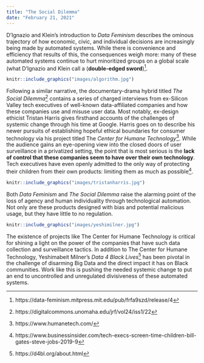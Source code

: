 ```yaml
---
title: "The Social Dilemma"
date: "February 21, 2021"
---
```


D’Ignazio and Klein's introduction to *Data Feminism* describes the ominous trajectory of how economic, civic, and individual decisions are increasingly being made by automated systems. While there is convenience and efficiency that results of this, the consequences weigh more: many of these automated systems continue to hurt minoritized groups on a global scale (what D'Ignazio and Klein call a (**double-edged sword**)^[https://data-feminism.mitpress.mit.edu/pub/frfa9szd/release/4].  

```r
knitr::include_graphics("images/algorithm.jpg")
```

Following a similar narrative, the documentary-drama hybrid titled *The Social Dilemma*^[https://digitalcommons.unomaha.edu/jrf/vol24/iss1/22] contains a series of charged interviews from ex-Silicon Valley tech executives of well-known data-affiliated companies and how these companies use and misuse user data. Most notably, ex-design ethicist Tristan Harris gives firsthand accounts of the challenges of systemic change through his time at Google. Harris goes on to describe his newer pursuits of establishing hopeful ethical boundaries for consumer technology via his project titled The *Center for Humane Technology*^[https://www.humanetech.com/]. While the audience gains an eye-opening view into the closed doors of user surveillance in a privatized setting, the point that is most serious is the **lack of control that these companies seem to have over their own technology**. Tech executives have even openly admitted to the only way of protecting their children from their own products: limiting them as much as possible^[https://www.businessinsider.com/tech-execs-screen-time-children-bill-gates-steve-jobs-2019-9].  

```r
knitr::include_graphics("images/tristanharris.jpg")
```

Both *Data Feminism* and *The Social Dilemma* raise the alarming point of the loss of agency and human individuality through technological automation. Not only are these products designed with bias and potential malicious usage, but they have little to no regulation.  

```r
knitr::include_graphics("images/yeshimilner.jpg")
```

The existence of projects like The Center for Humane Technology is critical for shining a light on the power of the companies that have such data collection and surveillance tactics. In addition to The Center for Humane Technology, Yeshimabeit Milner's *Data 4 Black Lives*^[https://d4bl.org/about.html] has been pivotal in the challenge of disarming Big Data and the direct impact it has on Black communities. Work like this is pushing the needed systemic change to put an end to 
uncontrolled and unregulated divisiveness of these automated systems.  

